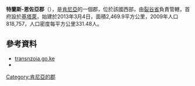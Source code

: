 '''特蘭斯-恩佐亞郡'''（{{lang-sw|Wilaya ya Trans-Nzoia}}），是[[肯尼亞|肯尼亞]]的一個郡，位於該國西部，由[[裂谷省|裂谷省]]負責管轄，首府設於[[基塔萊|基塔萊]]，始建於2013年3月4日，面積2,469.9平方公里，2009年人口818,757，人口密度每平方公里331.48人。

==參考資料==
*[http://www.transnzoia.go.ke/ transnzoia.go.ke] {{Wayback|url=http://www.transnzoia.go.ke/ |date=20210401222035 }}
*{{cite web|url=http://www.kenya-information-guide.com/trans-nzoia-county.html|title=存档副本|access-date=2015-07-09|archive-date=2020-06-27|archive-url=https://web.archive.org/web/20200627014925/http://www.kenya-information-guide.com/trans-nzoia-county.html|dead-url=no}}

{{coord|1.1|N|34.95|E|source:kolossus-dewiki|display=title}}

{{Kenya-geo-stub}}
[[Category:肯尼亞的郡|Category:肯尼亞的郡]]